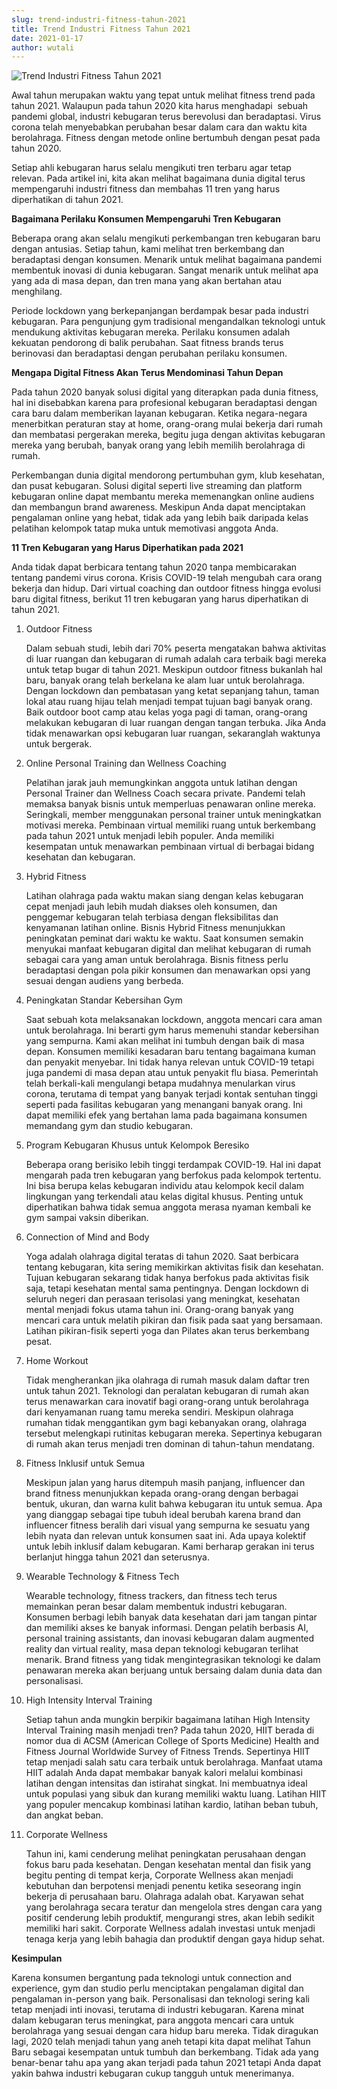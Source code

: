 ```yaml
---
slug: trend-industri-fitness-tahun-2021
title: Trend Industri Fitness Tahun 2021
date: 2021-01-17
author: wutali
---
```

![Trend Industri Fitness Tahun 2021](/images/trend.jpg "Trend Industri Fitness Tahun 2021")

Awal tahun merupakan waktu yang tepat untuk melihat fitness trend pada tahun 2021. Walaupun pada tahun 2020 kita harus menghadapi  sebuah pandemi global, industri kebugaran terus berevolusi dan beradaptasi. Virus corona telah menyebabkan perubahan besar dalam cara dan waktu kita berolahraga. Fitness dengan metode online bertumbuh dengan pesat pada tahun 2020.

Setiap ahli kebugaran harus selalu mengikuti tren terbaru agar tetap relevan. Pada artikel ini, kita akan melihat bagaimana dunia digital terus mempengaruhi industri fitness dan membahas 11 tren yang harus diperhatikan di tahun 2021.

**Bagaimana Perilaku Konsumen Mempengaruhi Tren Kebugaran**

Beberapa orang akan selalu mengikuti perkembangan tren kebugaran baru dengan antusias. Setiap tahun, kami melihat tren berkembang dan beradaptasi dengan konsumen. Menarik untuk melihat bagaimana pandemi membentuk inovasi di dunia kebugaran. Sangat menarik untuk melihat apa yang ada di masa depan, dan tren mana yang akan bertahan atau menghilang.

Periode lockdown yang berkepanjangan berdampak besar pada industri kebugaran. Para pengunjung gym tradisional mengandalkan teknologi untuk mendukung aktivitas kebugaran mereka. Perilaku konsumen adalah kekuatan pendorong di balik perubahan. Saat fitness brands terus berinovasi dan beradaptasi dengan perubahan perilaku konsumen.

**Mengapa Digital Fitness Akan Terus Mendominasi Tahun Depan**

Pada tahun 2020 banyak solusi digital yang diterapkan pada dunia fitness, hal ini disebabkan karena para profesional kebugaran beradaptasi dengan cara baru dalam memberikan layanan kebugaran. Ketika negara-negara menerbitkan peraturan stay at home, orang-orang mulai bekerja dari rumah dan membatasi pergerakan mereka, begitu juga dengan aktivitas kebugaran mereka yang berubah, banyak orang yang lebih memilih berolahraga di rumah.

Perkembangan dunia digital mendorong pertumbuhan gym, klub kesehatan, dan pusat kebugaran. Solusi digital seperti live streaming dan platform kebugaran online dapat membantu mereka memenangkan online audiens dan membangun brand awareness. Meskipun Anda dapat menciptakan pengalaman online yang hebat, tidak ada yang lebih baik daripada kelas pelatihan kelompok tatap muka untuk memotivasi anggota Anda.

**11 Tren Kebugaran yang Harus Diperhatikan pada 2021**

Anda tidak dapat berbicara tentang tahun 2020 tanpa membicarakan tentang pandemi virus corona. Krisis COVID-19 telah mengubah cara orang bekerja dan hidup. Dari virtual coaching dan outdoor fitness hingga evolusi baru digital fitness, berikut 11 tren kebugaran yang harus diperhatikan di tahun 2021.

1. Outdoor Fitness

   Dalam sebuah studi, lebih dari 70% peserta mengatakan bahwa aktivitas di luar ruangan dan kebugaran di rumah adalah cara terbaik bagi mereka untuk tetap bugar di tahun 2021. Meskipun outdoor fitness bukanlah hal baru, banyak orang telah berkelana ke alam luar untuk berolahraga. Dengan lockdown dan pembatasan yang ketat sepanjang tahun, taman lokal atau ruang hijau telah menjadi tempat tujuan bagi banyak orang. Baik outdoor boot camp atau kelas yoga pagi di taman, orang-orang melakukan kebugaran di luar ruangan dengan tangan terbuka. Jika Anda tidak menawarkan opsi kebugaran luar ruangan, sekaranglah waktunya untuk bergerak.
2. Online Personal Training dan Wellness Coaching

   Pelatihan jarak jauh memungkinkan anggota untuk latihan dengan Personal Trainer dan Wellness Coach secara private. Pandemi telah memaksa banyak bisnis untuk memperluas penawaran online mereka. Seringkali, member menggunakan personal trainer untuk meningkatkan motivasi mereka. Pembinaan virtual memiliki ruang untuk berkembang pada tahun 2021 untuk menjadi lebih populer. Anda memiliki kesempatan untuk menawarkan pembinaan virtual di berbagai bidang kesehatan dan kebugaran.
3. Hybrid Fitness

   Latihan olahraga pada waktu makan siang dengan kelas kebugaran cepat menjadi jauh lebih mudah diakses oleh konsumen, dan penggemar kebugaran telah terbiasa dengan fleksibilitas dan kenyamanan latihan online. Bisnis Hybrid Fitness menunjukkan peningkatan peminat dari waktu ke waktu. Saat konsumen semakin menyukai manfaat kebugaran digital dan melihat kebugaran di rumah sebagai cara yang aman untuk berolahraga. Bisnis fitness perlu beradaptasi dengan pola pikir konsumen dan menawarkan opsi yang sesuai dengan audiens yang berbeda.
4. Peningkatan Standar Kebersihan Gym

   Saat sebuah kota melaksanakan lockdown, anggota mencari cara aman untuk berolahraga. Ini berarti gym harus memenuhi standar kebersihan yang sempurna. Kami akan melihat ini tumbuh dengan baik di masa depan. Konsumen memiliki kesadaran baru tentang bagaimana kuman dan penyakit menyebar. Ini tidak hanya relevan untuk COVID-19 tetapi juga pandemi di masa depan atau untuk penyakit flu biasa. Pemerintah telah berkali-kali mengulangi betapa mudahnya menularkan virus corona, terutama di tempat yang banyak terjadi kontak sentuhan tinggi seperti pada fasilitas kebugaran yang menangani banyak orang. Ini dapat memiliki efek yang bertahan lama pada bagaimana konsumen memandang gym dan studio kebugaran.
5. Program Kebugaran Khusus untuk Kelompok Beresiko

   Beberapa orang berisiko lebih tinggi terdampak COVID-19. Hal ini dapat mengarah pada tren kebugaran yang berfokus pada kelompok tertentu. Ini bisa berupa kelas kebugaran individu atau kelompok kecil dalam lingkungan yang terkendali atau kelas digital khusus. Penting untuk diperhatikan bahwa tidak semua anggota merasa nyaman kembali ke gym sampai vaksin diberikan.
6. Connection of Mind and Body

   Yoga adalah olahraga digital teratas di tahun 2020. Saat berbicara tentang kebugaran, kita sering memikirkan aktivitas fisik dan kesehatan. Tujuan kebugaran sekarang tidak hanya berfokus pada aktivitas fisik saja, tetapi kesehatan mental sama pentingnya. Dengan lockdown di seluruh negeri dan perasaan terisolasi yang meningkat, kesehatan mental menjadi fokus utama tahun ini. Orang-orang banyak yang mencari cara untuk melatih pikiran dan fisik pada saat yang bersamaan. Latihan pikiran-fisik seperti yoga dan Pilates akan terus berkembang pesat.
7. Home Workout

   Tidak mengherankan jika olahraga di rumah masuk dalam daftar tren untuk tahun 2021. Teknologi dan peralatan kebugaran di rumah akan terus menawarkan cara inovatif bagi orang-orang untuk berolahraga dari kenyamanan ruang tamu mereka sendiri. Meskipun olahraga rumahan tidak menggantikan gym bagi kebanyakan orang, olahraga tersebut melengkapi rutinitas kebugaran mereka. Sepertinya kebugaran di rumah akan terus menjadi tren dominan di tahun-tahun mendatang.
8. Fitness Inklusif untuk Semua

   Meskipun jalan yang harus ditempuh masih panjang, influencer dan brand fitness menunjukkan kepada orang-orang dengan berbagai bentuk, ukuran, dan warna kulit bahwa kebugaran itu untuk semua. Apa yang dianggap sebagai tipe tubuh ideal berubah karena brand dan influencer fitness beralih dari visual yang sempurna ke sesuatu yang lebih nyata dan relevan untuk konsumen saat ini. Ada upaya kolektif untuk lebih inklusif dalam kebugaran. Kami berharap gerakan ini terus berlanjut hingga tahun 2021 dan seterusnya.
9. Wearable Technology & Fitness Tech

   Wearable technology, fitness trackers, dan fitness tech terus memainkan peran besar dalam membentuk industri kebugaran. Konsumen berbagi lebih banyak data kesehatan dari jam tangan pintar dan memiliki akses ke banyak informasi. Dengan pelatih berbasis AI, personal training assistants, dan inovasi kebugaran dalam augmented reality dan virtual reality, masa depan teknologi kebugaran terlihat menarik. Brand fitness yang tidak mengintegrasikan teknologi ke dalam penawaran mereka akan berjuang untuk bersaing dalam dunia data dan personalisasi.
10. High Intensity Interval Training

    Setiap tahun anda mungkin berpikir bagaimana latihan High Intensity Interval Training masih menjadi tren? Pada tahun 2020, HIIT berada di nomor dua di ACSM (American College of Sports Medicine) Health and Fitness Journal Worldwide Survey of Fitness Trends. Sepertinya HIIT tetap menjadi salah satu cara terbaik untuk berolahraga. Manfaat utama HIIT adalah Anda dapat membakar banyak kalori melalui kombinasi latihan dengan intensitas dan istirahat singkat. Ini membuatnya ideal untuk populasi yang sibuk dan kurang memiliki waktu luang. Latihan HIIT yang populer mencakup kombinasi latihan kardio, latihan beban tubuh, dan angkat beban.
11. Corporate Wellness

    Tahun ini, kami cenderung melihat peningkatan perusahaan dengan fokus baru pada kesehatan. Dengan kesehatan mental dan fisik yang begitu penting di tempat kerja, Corporate Wellness akan menjadi kebutuhan dan berpotensi menjadi penentu ketika seseorang ingin bekerja di perusahaan baru. Olahraga adalah obat. Karyawan sehat yang berolahraga secara teratur dan mengelola stres dengan cara yang positif cenderung lebih produktif, mengurangi stres, akan lebih sedikit memiliki hari sakit. Corporate Wellness adalah investasi untuk menjadi tenaga kerja yang lebih bahagia dan produktif dengan gaya hidup sehat.

**Kesimpulan**

Karena konsumen bergantung pada teknologi untuk connection and experience, gym dan studio perlu menciptakan pengalaman digital dan pengalaman in-person yang baik. Personalisasi dan teknologi sering kali tetap menjadi inti inovasi, terutama di industri kebugaran. Karena minat dalam kebugaran terus meningkat, para anggota mencari cara untuk berolahraga yang sesuai dengan cara hidup baru mereka. Tidak diragukan lagi, 2020 telah menjadi tahun yang aneh tetapi kita dapat melihat Tahun Baru sebagai kesempatan untuk tumbuh dan berkembang. Tidak ada yang benar-benar tahu apa yang akan terjadi pada tahun 2021 tetapi Anda dapat yakin bahwa industri kebugaran cukup tangguh untuk menerimanya.
